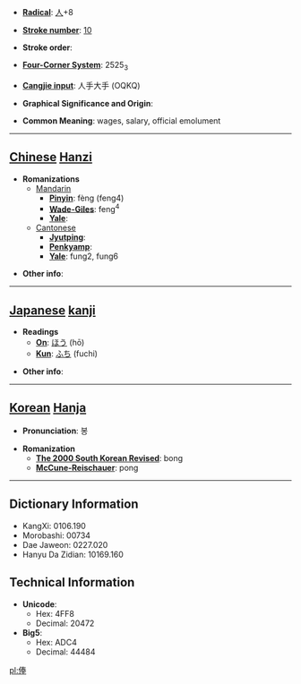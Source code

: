 * '''[[Wiktionary:Chinese radical index| Radical]]''': [[Wiktionary:Chinese radical index 人|人]]+8

* '''[[Wiktionary:Chinese total strokes index|Stroke number]]''': [[Wiktionary:Chinese total strokes index 10|10]]

* '''Stroke order''': 

* '''[[Wiktionary:Chinese four corner index|Four-Corner System]]''': 2525<sub>3</sub>

* '''[[Wiktionary:Chinese Cangjie index|Cangjie input]]''': 人手大手 (OQKQ)

* '''Graphical Significance and Origin''': 

* '''Common Meaning''': wages, salary, official emolument

----

== [[Chinese]] [[Hanzi]] ==

* '''Romanizations'''
** [[Mandarin]]
*** '''[[Pinyin]]''': fèng (feng4)
*** '''[[Wade-Giles]]''': feng<sup>4</sup>
*** '''[[Yale]]''': 
**[[Cantonese]]
***'''[[Jyutping]]''':
***'''[[Penkyamp]]''': 
***'''[[Yale]]''': fung2, fung6

* '''Other info''': 

----

== [[Japanese]] [[kanji]] ==

* '''Readings'''
** '''[[On]]''': [[ほう]] (hō)
** '''[[Kun]]''': [[ふち]] (fuchi)

* '''Other info''':  

----

== [[Korean]] [[Hanja]] ==

* '''Pronunciation''': 봉

* '''Romanization'''
** '''[[The 2000 South Korean Revised Romanization|The 2000 South Korean Revised]]''': bong
** '''[[McCune-Reischauer]]''': pong

----

== Dictionary Information ==

* KangXi: 0106.190
* Morobashi: 00734
* Dae Jaweon: 0227.020
* Hanyu Da Zidian: 10169.160

== Technical Information ==

* '''Unicode''':
** Hex: 4FF8
** Decimal: 20472
* '''Big5''':
** Hex: ADC4
** Decimal: 44484

[[pl:俸]]